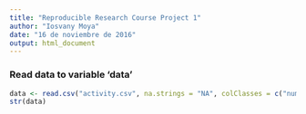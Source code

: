 ```yaml
---
title: "Reproducible Research Course Project 1"
author: "Iosvany Moya"
date: "16 de noviembre de 2016"
output: html_document
---
```


### Read data to variable 'data'

```r
data <- read.csv("activity.csv", na.strings = "NA", colClasses = c("numeric","Date", "numeric"))
str(data)
```

